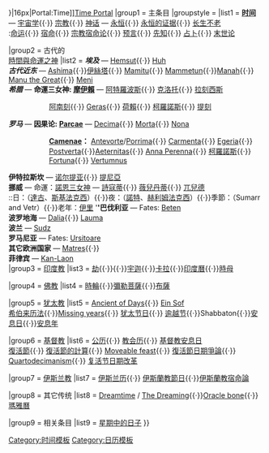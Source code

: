 {{Navbox
|name = 宗教和神话中的时间
|state = collapsed
|title = 宗教和神话中的时间
|titlestyle = {{{titlestyle|background:#dd9;}}}
|image = [[File:Heh.svg|76px|]]<br>
[[File:{{{image|{{{2|Portal.svg}}}}}}|16px|Portal:Time]][[Portal:Time|Time Portal]]
|group1 = 主条目
|groupstyle = {{{groupstyle|background:#cc9;}}}
|list1 = '''[[时间]]''' — [[宇宙学]]{{·}} [[宗教]]{{·}} [[神话]] — [[永恒]]{{·}} [[永恒的证据]]{{·}} [[长生不老]]<br>
:[[命运]]{{·}} [[宿命]]{{·}} [[宗教中宿命的类型|宗教宿命论]]{{·}} [[预言]]{{·}} [[先知]]{{·}} [[占卜]]{{·}} [[末世论]]

|group2 = 古代的<br/>[[:Category:時間與命運之神|時間與命運之神]]
|list2 = '''''埃及''''' — [[Hemsut]]{{·}} [[Huh (god)|Huh]]<br>
'''''古代近东''''' — [[Ashima]]{{·}}[[伊絲塔]]{{·}} [[Mamitu]]{{·}} [[Mammetun]]{{·}}[[Manah]]{{·}} [[Manu the Great]]{{·}} [[Meni]]<br>
'''''希腊''''' — '''命運三女神: [[摩伊賴]]''' — [[阿特羅波斯]]{{·}} [[克洛托]]{{·}} [[拉刻西斯]]
:::[[阿南刻]]{{·}} [[Geras]]{{·}} [[荷賴]]{{·}} [[柯羅諾斯]]{{·}} [[提刻]]
'''''罗马''''' — '''因果论: [[Parcae]]''' — [[Decima (mythology)|Decima]]{{·}} [[Morta (mythology)|Morta]]{{·}} [[Nona (神话)|Nona]]
::::'''[[Camenae]]：''' [[Antevorte]]/[[Porrima]]{{·}} [[Carmenta]]{{·}} [[Egeria (mythology)|Egeria]]{{·}} [[Postverta]]{{·}}[[Aeternitas]]{{·}} [[Anna Perenna]]{{·}} [[柯羅諾斯]]{{·}} [[Fortuna]]{{·}} [[Vertumnus]]
'''伊特拉斯坎''' — [[诺尔提亚]]{{·}} [[提尼亞]]<br>
'''挪威''' — 命運：[[諾恩三女神]] — [[詩寇蒂]]{{·}} [[薇兒丹蒂]]{{·}} [[兀兒德]]<br>
::日：（[[達古]]、[[赫利姆法克西和斯基法克西|斯基法克西]]）{{·}}夜：（[[諾特 (北歐神話)|諾特]]、[[赫利姆法克西和斯基法克西|赫利姆法克西]]）{{·}}季節：（Sumarr and Vetr）{{·}}老年：[[伊里]]
'''''巴伐利亚''' — Fates: [[Beten (mythology)|Beten]]<br>
'''波罗地海''' — [[Dalia (mythology)|Dalia]]{{·}} [[Lauma]]<br>
'''波兰''' — [[Sudz]]<br>
'''罗马尼亚''' — Fates: [[Ursitoare]]<br>
'''其它欧洲国家''' — [[Matres]]{{·}} {{le|時間老人|Father Time}}<br>
'''菲律宾''' — [[Kan-Laon]]<br>
 
|group3 = [[印度教]]
|list3 = [[劫 (時間)|劫]]{{·}}{{Le|摩奴期|Manvantara}}{{·}}[[宇迦]]{{·}}[[卡拉 (梵文)|卡拉]]{{·}}[[印度曆]]{{·}}[[時母]]

|group4 = [[佛教]]
|list4 = [[時輪]]{{·}}[[彌勒菩薩]]{{·}}[[布薩]]

|group5 = [[犹太教]]
|list5 = [[Ancient of Days]]{{·}} [[Ein Sof]]<br>
[[希伯来历法]]{{·}}[[Missing years (Hebrew calendar)|Missing years]]{{·}} [[犹太节日]]{{·}} [[逾越节]]{{·}}Shabbaton{{·}}[[安息日]]{{·}}[[安息年]]

|group6 = [[基督教]]
|list6 = [[公历]]{{·}} [[教会历]]{{·}} [[基督教安息日]]<br>
[[復活節]]{{·}} [[復活節的計算]]{{·}} [[Moveable feast]]{{·}} [[復活節日期爭論]]{{·}} [[Quartodecimanism]]{{·}} [[复活节日期改革]]

|group7 = [[伊斯兰教]]
|list7 = [[伊斯兰历]]{{·}} [[伊斯蘭教節日]]{{·}}[[伊斯蘭教宿命論]]

|group8 = 其它传统
|list8 = [[Dreamtime]] / [[Dreaming (story)|The Dreaming]]{{·}}[[Oracle bone]]{{·}}[[瑪雅曆]]

|group9 = 相关条目
|list9 = [[星期中的日子]]
}}<noinclude>
{{DEFAULTSORT:{{PAGENAME}}}}
[[Category:时间模板]]
[[Category:日历模板]]
</noinclude>